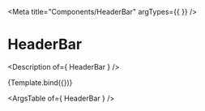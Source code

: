

<Meta
  title="Components/HeaderBar"
  argTypes={{
  }}
/>

# HeaderBar

<Description of={ HeaderBar } />


<Canvas>
  <Story
    name="HeaderBar"
    args={{
      title: 'Leaderboard',
      avatar: {
        name: 'John Doe',
        image: 'https://avatars.githubusercontent.com/u/20338216?v=4',
        bg: 'lightGray',
      }
    }}
  >
    {Template.bind({})}
  </Story>
</Canvas>

<ArgsTable of={ HeaderBar } />
